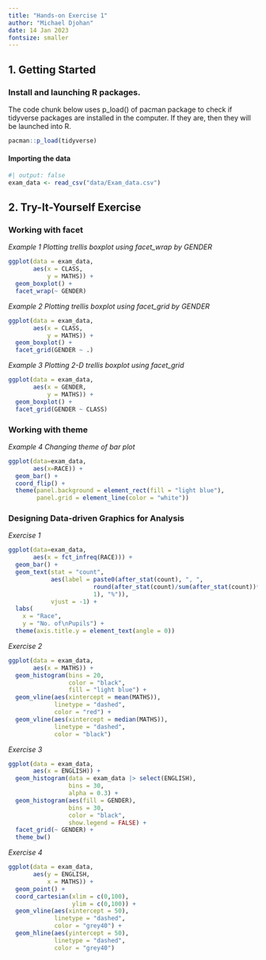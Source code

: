 ```yaml
---
title: "Hands-on Exercise 1"
author: "Michael Djohan"
date: 14 Jan 2023
fontsize: smaller
---
```


## **1. Getting Started**

### Install and launching R packages.

The code chunk below uses p_load() of pacman package to check if tidyverse packages are installed in the computer. If they are, then they will be launched into R.

```r
pacman::p_load(tidyverse)
```

#### Importing the data

```r
#| output: false
exam_data <- read_csv("data/Exam_data.csv")
```

## 2. Try-It-Yourself Exercise

### Working with facet

*Example 1 Plotting trellis boxplot using facet_wrap by GENDER*

```r
ggplot(data = exam_data,
       aes(x = CLASS,
           y = MATHS)) +
  geom_boxplot() +
  facet_wrap(~ GENDER)
```

*Example 2 Plotting trellis boxplot using facet_grid by GENDER*

```r
ggplot(data = exam_data,
       aes(x = CLASS,
           y = MATHS)) +
  geom_boxplot() +
  facet_grid(GENDER ~ .)
```

*Example 3 Plotting 2-D trellis boxplot using facet_grid*

```r
ggplot(data = exam_data,
       aes(x = GENDER,
           y = MATHS)) +
  geom_boxplot() +
  facet_grid(GENDER ~ CLASS)
```

### Working with theme

*Example 4 Changing theme of bar plot*

```r
ggplot(data=exam_data, 
       aes(x=RACE)) +
  geom_bar() +
  coord_flip() +
  theme(panel.background = element_rect(fill = "light blue"),
        panel.grid = element_line(color = "white"))
```

### Designing Data-driven Graphics for Analysis

*Exercise 1*

```r
ggplot(data=exam_data, 
       aes(x = fct_infreq(RACE))) +
  geom_bar() +
  geom_text(stat = "count", 
            aes(label = paste0(after_stat(count), ", ",
                        round(after_stat(count)/sum(after_stat(count))*100,
                        1), "%")), 
            vjust = -1) +
  labs(
    x = "Race",
    y = "No. of\nPupils") +
  theme(axis.title.y = element_text(angle = 0))
```

*Exercise 2*

```r
ggplot(data = exam_data,
       aes(x = MATHS)) +
  geom_histogram(bins = 20,
                 color = "black",
                 fill = "light blue") +
  geom_vline(aes(xintercept = mean(MATHS)),
             linetype = "dashed",
             color = "red") +
  geom_vline(aes(xintercept = median(MATHS)),
             linetype = "dashed",
             color = "black")
```

*Exercise 3*

```r
ggplot(data = exam_data,
       aes(x = ENGLISH)) +
  geom_histogram(data = exam_data |> select(ENGLISH), 
                 bins = 30,
                 alpha = 0.3) +
  geom_histogram(aes(fill = GENDER),
                 bins = 30,
                 color = "black",
                 show.legend = FALSE) +
  facet_grid(~ GENDER) +
  theme_bw()
```

*Exercise 4*

```r
ggplot(data = exam_data,
       aes(y = ENGLISH,
           x = MATHS)) +
  geom_point() +
  coord_cartesian(xlim = c(0,100),
                  ylim = c(0,100)) +
  geom_vline(aes(xintercept = 50),
             linetype = "dashed",
             color = "grey40") +
  geom_hline(aes(yintercept = 50),
             linetype = "dashed",
             color = "grey40") 
```

